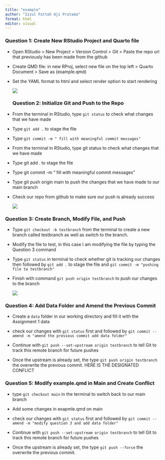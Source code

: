 ```yaml
---
title: "example"
author: "Izzul Fattah Aji Pratama"
format: html
editor: visual
---
```


### Question 1: Create New RStudio Project and Quarto file

-   Open RStudio \> New Project \> Version Control \> Git \> Paste the repo url that previously has been made from the github

-   Create QMD file: in new RProj, select new file on the top left \> Quarto Document \> Save as (example.qmd)

-   Set the YAML format to html and select render option to start rendering

    ![](images/clipboard-3291366609.png)

    ### Question 2: Initialize Git and Push to the Repo


-   From the terminal in RStudio, type `git status` to check what changes that we have made

-   Type `git add .` to stage the file

-   Type `git commit -m " fill with meaningful commit messages"`

-   From the terminal in RStudio, type git status to check what changes that we have made

-   Type git add . to stage the file

-   Type git commit -m " fill with meaningful commit messages"


-   Type git push origin main to push the changes that we have made to our main branch

-   Check our repo from github to make sure our push is already success

    ![](images/clipboard-3326618688.png)

### Question 3: Create Branch, Modify File, and Push

-   Type `git checkout -b testbranch` from the terminal to create a new branch called testbranch as well as switch to the branch.

-   Modify the file to test, in this case I am modifying the file by typing the Question 3 command

-   Type `git status` in terminal to check whether git is tracking our changes then followed by `git add .` to stage the file and `git commit -m "pushing file to testbranch"`

-   Finish with command `git push origin testbranch` to push our changes to the branch

    ![](images/clipboard-1433599888.png)


### Question 4: Add Data Folder and Amend the Previous Commit

-   Create a `data` folder in our working directory and fill it with the Assignment 1 data

-   check our changes with `git status` first and followed by `git commit --amend -m "amend the previous commit add data folder"`

-   Continue with `git push --set-upstream origin testbranch` to tell Git to track this remote branch for future pushes

-   Once the upstream is already set, the type `git push origin testbranch` the overwrite the previous commit. HERE IS THE DESIGNATED CONFLICT

### Question 5: Modify example.qmd in Main and Create Conflict

-   type `git checkout main` in the terminal to switch back to our main branch

-   Add some changes in exapmle.qmd on main

-   check our changes with `git status` first and followed by `git commit --amend -m "modify question 3 and add data folder"`

-   Continue with `git push --set-upstream origin testbranch` to tell Git to track this remote branch for future pushes

-   Once the upstream is already set, the type `git push --force` the overwrite the previous commit.

